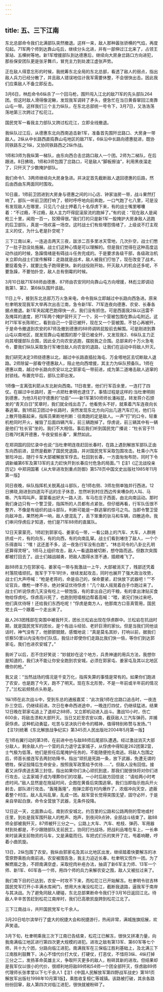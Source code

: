 ```yaml
---
---
---
```

title: 五、三下江南
---




东北总部命令我们北满部队突然撤退。这样一来，敌人那种嚣张骄横的气焰，再度勾起。71军两个师到达靠山屯后，继续分头北进，并有一部伸过江北来了，占领王家站、五棵树等地。新1军增援部队到达德惠后，继续向大房身岔路口方向进犯，那些保安团队更是张牙舞爪，冒充主力到处渡江虚张声势。

正在敌人得意忘形的时候，我统筹东北全局的东北总部，看透了敌人的弱点，指出敌人兵力已经分散了，并且敌人错误地估计我军需要休整，不会很快出击。因此我们应乘敌人不备立即反击。

3月6日，林彪命令6纵杀了一个回马枪，围歼闯入江北的敌71军的先头部队264团。但这时敌人滑得像泥鳅，发现我军调转了矛头，便急忙在当日黄昏窜回江南靠山屯一带。这样我们三个主力纵队，在东北总部统一号令下，3月7日，又浩浩荡荡地第三次跨过了松花江。

国民党军一看我主力部队又跨过松花江，立即全线撤退。

我纵队过江后，从德惠东北向西南追击新1军，准备首先围歼岔路口、大房身一带敌人。2纵从中长路西直捣靠山屯地区的敌71军，6纵沿中长路向德惠挺进，既协同铁路东之1纵，又协同铁路西之2纵作战。

1师和3师为我纵第一梯队，由东向西合击岔路口敌人一个团。2师为二梯队，在后跟进。8日拂晓，1师和3师包围了岔路口，可是敌人“脚板擦油”，利用黑夜溜走了，只歼灭了少数掩护部队。

我们命令1、3两师继续向大房身急进。并决定首先截断敌人退回德惠的后路，然后由西由东两面同时围攻。

10日晨，1师前卫团进到大房身与德惠之间的川心店、钟家油房一带，战斗果然打响了。部队一听前卫团打响了，顿时呼呼地向前奔跑，一口气跑了七八里，可是没有发现敌人在哪里，只见几个战士押着几十名俘虏下来，有的战士嘴里嘟囔着：“不过瘾，不过瘾，敌人主力吓得屁滚尿流的跑掉了。”有的说：“现在敌人是闻枪三十里，闻炮一百一，狡猾得很。”我们打的只是新1军一股掩护大房身敌人逃跑的后卫部队，真是一场欢喜一场空。这时战士们有些埋怨情绪了，上级说不打主观主义的仗，为什么老是扑空呢？

三下江南以来，一连追击两天三夜，跋涉二百多里冰天雪地，几次扑空，战士们憋了一肚子劲没处施展。战士们这种心情是可以理解的。但是我们觉得在这种高度运动作战的时候，急躁情绪是有碍战斗任务完成的。于是要求各级干部，各级政治机关立即向战士们宣传解释：走路就是战术，敌人被我们打怕了，现在改变了战术。要捉着兔子，就要比兔子跑得更快。新的战役刚开始，歼灭敌人的机会还多呢，不要急躁，不要怕扑空，敌人总有倒霉的时候。

3月10日敌71军88师由德惠、87师由农安同时向靠山屯方向增援，林彪立即调动我第1、第2、第6纵队围歼该敌。

11日上午，接到东北总部万万火急来电，命令我纵立即越过中长路向西急进。原来杜聿明发现我军大举再次出击江南，急令新1军、71军连夜向德惠、农安、长春各据点撤退。新1军夹起尾巴跑得快一点，我们没有抓住。可是西面我2纵以迅雷不及掩耳的速度，把71军两个掩护营歼灭了一个，另一个营被包围在靠山屯附近。这时71军军长陈明仁，看到自己一个营已被歼，现在又一个营被围，不甘心再被歼，于是命令撤退到农安的87师及撤到德惠的88师调转屁股前去解围。可是刚进到靠山屯以南地区，就发现靠山屯被围的那个营已被全歼，又发现我2、6纵队主力正向其增援部队合围，因此全力向农安逃跑，摆脱我之合围。总部来的十万火急电令，要我们纵队采取急行军堵住敌人向农安的退路，让我们在运动中将敌人歼灭。

我们研究决定3师绕德惠以北，越过中长路直插拉海屯、万金塔地区去切断敌人退路。2师除留一部看守德惠敌人，阻止他向西增援，其主力为纵队预备队。1师在德惠以南，越过中长路向农安以北之郭家屯一带前进，成为第二道堵击敌人逃窜的封锁线。布置完毕后，部队立即出发。

1师像一支离弦利箭从东北射向西南。11日夜里，他们行军百余里，一连打了四仗。在越过中长路时，差一点把杜聿明也逮住了。事情过程是这样的:当杜聿明刚到德惠，为他3月初守德惠的“功臣”——新1军第50师师长潘裕昆，转发蒋介石颁发的“青天白日”奖章时，我们就全线出击了。他看势头不好，就乘着汽车连夜向长春逃窜。我1师前卫团过中长路时，突然发现东北方向闪出几道汽车灯光，他们马上散开隐蔽起来，指挥员果断地判断：往南跑的定是敌人。一声“打”的口令，轻重机枪同时开火，摧毁了后面四辆汽车，前三辆跑掉了。俘虏说，前三辆其中有一辆是他们“杜长官”坐的。我们不大相信。事后我们听到国民党广播说：“杜长官于11日晚7时离开德惠，午夜安抵长春”，果然如此。

在郑洞国的回忆录中也说:“当杜聿明连夜赶回长春时，在路上遇到解放军部队正由东向西前进，显然是截断了国民党退路，并对国民党军采取包围攻击。杜乘小汽车冒险冲出，随行卡车大部被解放军俘去。杜回到长春，一方面匆匆布防，同时下令调新编第6军及第13军的主力赶快开到长春应付危急的局面。”1【注1《辽沈战役亲历记》中郑洞国著《从大举进攻到重点防御》第578页中国文史出版社1985年11月第一版】

同日夜晚，纵队指挥机关脱离战斗部队，在1师右侧、3师左侧单独并行西进。12日拂晓,刚进到四道沟不远的庄子休息，忽然听到村庄西边传来嘈杂的人叫、马嘶、汽车鸣叫声，蒙蒙看出好大一路人流、车马在庄子西面，由北向南运动。那时我们身边只有一个警卫营，指挥所的人员都有点紧张。但仔细再看，行军队伍很不整齐，不像是有组织的战斗部队，判断可能是一群逃窜的惊弓之鸟。当即令警卫营向敌冲击，果然枪声一响，敌人便混乱了，丢下笨重的驮马和车辆，四散逃命。我们审问俘虏后才知道，他们是71军88师的直属队。

12日天蒙蒙亮，1师赶到郭家屯、姜家屯一带，一看公路上的汽车、大车，人群拥挤成一片，有的向东，有的向西，有的向南乱窜。战士们看到堵住了敌人，一个个乐得直叫：“嘿！这还差不多，这一夜急行军没有白跑”。“林总司令的八卦比孔明还算得灵呀”。1师马上组织攻击，敌人一看退路被切断，想夺路而逃。但数次突围都被打回去了。战士们越战越勇，把敌人围得水泄不通，插翅难飞了。

敌88师主力在郭家屯、姜家屯一带与我激战一上午，大部被消灭了，残部还凭着村落院墙顽抗。我军于下午1时许，继续发起攻击，同时也展开了强大政治攻势，战士们大声呼喊：“枪是老蒋的，命是自己的，保命要紧，赶快放下武器吧！”“不论官兵，缴枪一律不杀，绝对保证优待俘虏！”几个敌人摇晃着白手巾跑过来了。战士们听说俘虏几天没有吃上一顿饱饭，有的拿出自己的干粮，有的拿出津贴买食物给俘虏吃。俘虏高兴死了，也跑到短墙根边帮着高喊：“喂，弟兄们快过来吧，他们真优待呀！还给我们东西吃呢！”俘虏是南方人，他那南方口音真管用，国民党士兵一个跟着一个走出来了。

敌人263团残部在突围中被我歼灭，团长兰松岩出现在俘虏群中。兰松岩在抗战时期，就是国民党军的团长，是个有战斗经验、老奸巨滑的家伙。但是当我们同他谈话时，神气没有了，他颤颤兢兢，感慨地说：“真是莫名其妙，打响以前，据我们侦察50里以内没有你们队伍，我估计即使你们走路比我们快一倍，等你们到达郭家屯，我们也进农安城了。”

我听了以后，忍不住好笑说：“妙就妙在这个地方，兵贵神速的用兵方法，我想你是知道的，我们决不能让你安全跑到农安城，必须在郭家屯、姜家屯及其以北地区缴你的枪。”

我又说：“当然战场的情况是千变万化，指挥失算的事情是常有的。如果你们跑进了农安，也是跑了今天，跑不了明天。现在东北形势，不是一年前或半年前的情况了。”兰松岩频频点头称是。

1纵1师在此次战斗中，受到东总的通报嘉奖：“此次我1师在岔路口追击时，一夜连扑三空后，仍继续前进。次日在奉命西进途中，一晚连打四仗，仍继续猛进。结果12日晚在郭家屯追上了退却之88师，又立即机动进入战斗。激战10小时，伤亡600余，将敌击溃和大部歼灭。当日又赶至农安以南，截获敌人三汽车弹药，并捕获俘虏。这种机动勇猛，吃苦与坚决执行命令的精神，值得特别称赞与发扬。”1【注1刘统著《东北解放战争纪实》第345页人民出版社2004年5月第一版】

在1师右翼行动的第3师，在前进中也与敌88师后尾部队遭遇。经过激战消灭大部分敌人，剩余敌人约一个营的兵力退守孟家城子，从俘虏中得知是262团第2营，士气极为低落，他们是担任后尾掩护任务的，不能随便抢先南逃。将敌人包围之后，师首长接连写去两封劝降书，指出“顽抗是死路一条，放下武器，免遭无谓的牺牲，保证投降后生命安全，按照我军政策给予优待……”。但敌人没有回信。接着又派俘虏送去第三封信，指出如果你们决心顽抗到底，那我们就很快将对你们进行攻击，让孟家城子成为埋葬你们的坟墓。一小时后敌方回信说：“请给两小时考虑时间。”敌人显然是在拖延时间，企图在黄昏后突围逃窜。我们当即指示炮兵开火射击，部队进行攻击。“轰隆轰隆”，炮弹立即在村内爆炸了，浓烟冲向天空，遮蔽着整个村庄。敌人乱叫乱窜，乱成一团。敌军营长觉得突围无望，固守必歼，于是亲自举起白旗，命令全营放下武器，无条件投降。

12日这一天，北面靠山屯，南到农安城北，约百里的公路和公路两侧的雪地或村庄里，到处是我军围歼敌人的枪声、炮声，到夜间9点钟，全部战斗结束了。敌88师全部被我歼灭，87师被歼三分之一。公路上大车、汽车、枪枝、弹药、军用器材到处都是，不少跟随部队支前民工，协同打扫战场，把战利品堆在车上，一长串来时装满支前物资的马车，又是满载而归。车把式们乐的笑开了花，甩着响鞭，哼着小曲凯旋。

13日，2纵包围了农安。我纵由郭家屯及其以北地区出发，继续踏着快要解冻的冰雪原野乘胜向南前进。农安被围告急，我主力迫近长春，杜聿明又慌作一团。为了解燃眉之急，不顾南满空虚，采取挖肉补疮办法，抽调了新6军主力师、13军一个师、新1军、60军各一个师，用四个师的兵力来解农安之围，敌人又被拉过来了。

我们南下目的已达到，农安一时攻不下来，而松花江已开始解冻。杜聿明令驻吉林国民党军打开小丰满水库闸门，想用大水淹没松花江，截断我退路，逼我军于南岸与其决战。为了避免同敌人硬碰，东北总部果断命令我们于3月16日返回江北。待敌人辛辛苦苦赶到松花江南岸时，我们已高歌凯旋跨到松花江北了。

三下江南战斗，共歼国民党军七千余人。

3月20日哈尔滨举行了盛大的祝捷大会和祝捷游行，热闹非常，满城旌旗招展，欢声笑语。

3月下旬，杜聿明乘我三次下江南已告结束，松花江已解冻，很快又拼凑力量，向我南满临江地区进行第四次更大规模的进犯。进攻之敌有第13军、第60军等七个师，共十九个团，分路向临江进犯。南满我军在三保临江胜利基础上，及北满三下江南胜利鼓舞下，决心不惜代价打大仗，打硬仗，打恶仗，不惜将3纵、4纵打掉三分之二，发扬革命英雄主义，争取歼灭更多的敌人，粉碎其新的进攻。但结果却是我军仅以很小的代价，很顺利地将敌89师和54师一个团全部歼灭，俘虏敌89师代理师长张孝堂以下七千余人1【注1《中国人民解放军第四野战军战史》第181页解放军出版社1998年10月第1版】，乘胜收复桓仁等城镇。该路被打破，其余各路纷纷回窜，敌人第四次对临江进犯，很快就被粉碎了。